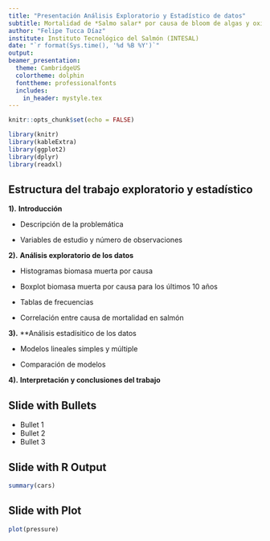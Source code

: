 ```yaml
---
title: "Presentación Análisis Exploratorio y Estadístico de datos"
subtitle: Mortalidad de *Salmo salar* por causa de bloom de algas y oxígeno disuelto para un barrio del sur de Chile
author: "Felipe Tucca Díaz"
institute: Instituto Tecnológico del Salmón (INTESAL)
date: "`r format(Sys.time(), '%d %B %Y')`"
output: 
beamer_presentation:
  theme: CambridgeUS
  colortheme: dolphin
  fonttheme: professionalfonts
  includes:
    in_header: mystyle.tex
---
```


```r
knitr::opts_chunk$set(echo = FALSE)

library(knitr)
library(kableExtra)
library(ggplot2)
library(dplyr)
library(readxl)

```

## Estructura del trabajo exploratorio y estadístico

**1).** **Introducción**

- Descripción de la problemática

- Variables de estudio y número de observaciones

**2).** **Análisis exploratorio de los datos**

- Histogramas biomasa muerta por causa

- Boxplot biomasa muerta por causa para los últimos 10 años

- Tablas de frecuencias

- Correlación entre causa de mortalidad en salmón


**3).** **Análisis estadísitico de los datos

- Modelos lineales simples y múltiple

- Comparación de modelos

**4).** **Interpretación y conclusiones del trabajo**


## Slide with Bullets

- Bullet 1
- Bullet 2
- Bullet 3

## Slide with R Output

```r
summary(cars)
```

## Slide with Plot

```r
plot(pressure)
```

